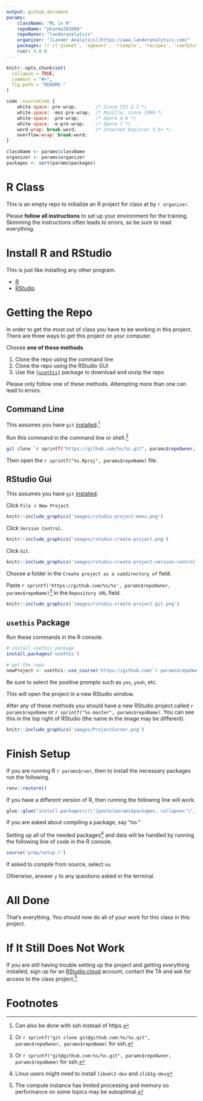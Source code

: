 ```yaml
---
output: github_document
params:
    className: "ML in R"
    repoName: "pharma202006"
    repoOwner: "landeranalytics"
    organizer: "[Lander Analytics](https://www.landeranalytics.com)"
    packages: !r c('glmnet', 'xgboost', 'rsample', 'recipes', 'coefplot', 'DiagrammeR', 'ranger', 'randomForest', 'partykit', 'tune', 'parsnip', 'piggyback')
    rver: 4.0.0
---
```


<!-- README.md is generated from README.Rmd. Please edit that file -->

```r
knitr::opts_chunk$set(
  collapse = TRUE,
  comment = "#>",
  fig.path = "README-"
)
```

```js
code .sourceCode {
    white-space: pre-wrap;       /* Since CSS 2.1 */
    white-space: -moz-pre-wrap;  /* Mozilla, since 1999 */
    white-space: -pre-wrap;      /* Opera 4-6 */
    white-space: -o-pre-wrap;    /* Opera 7 */
    word-wrap: break-word;       /* Internet Explorer 5.5+ */
    overflow-wrap: break-word;
}
```


```r
className <- params$className
organizer <- params$organizer
packages <- sort(params$packages)
```

# R Class

This is an empty repo to initialize an R project for class at by `r organizer`.

Please __follow all instructions__ to set up your environment for the training. Skimming the instructions often leads to errors, so be sure to read everything.

# Install R and RStudio

This is just like installing any other program.

- [R](https://cloud.r-project.org/)
- [RStudio](https://www.rstudio.com/products/rstudio/download/#download)

# Getting the Repo

In order to get the most out of class you have to be working in this project. There are three ways to get this project on your computer.

Choose __one of these methods__.

1. Clone the repo using the command line
1. Clone the repo using the RStudio GUI
1. Use the [`{usethis}`](https://usethis.r-lib.org) package to download and unzip the repo

Please only follow one of these methods. Attempting more than one can lead to errors.

## Command Line

This assumes you have `git` [installed](https://git-scm.com/book/en/v2/Getting-Started-Installing-Git).^[Can also be done with ssh instead of https.]

Run this command in the command line or shell.^[Or `r sprintf("git clone git@github.com:%s/%s.git", params$repoOwner, params$repoName)` for ssh.]

```sh
git clone `r sprintf("https://github.com/%s/%s.git", params$repoOwner, params$repoName)`
```

Then open the ``r sprintf("%s.Rproj", params$repoName)`` file.

## RStudio Gui

This assumes you have `git` [installed](https://git-scm.com/book/en/v2/Getting-Started-Installing-Git).

Click `File > New Project`.

```r
knitr::include_graphics('images/rstudio-project-menu.png')
```

Click `Version Control`.

```r
knitr::include_graphics('images/rstudio-create-project.png')
```

Click `Git`.

```r
knitr::include_graphics('images/rstudio-create-project-version-control.png')
```

Choose a folder in the `Create project as a subdirectory of` field.

Paste ``r sprintf('https://github.com/%s/%s', params$repoOwner, params$repoName)``^[Or `r sprintf("git@github.com:%s/%s.git", params$repoOwner, params$repoName)` for ssh.] in the `Repository URL` field.

```r
knitr::include_graphics('images/rstudio-create-project-git.png')
```

## `usethis` Package

Run these commands in the R console.

```r
# install usethis package
install.packages('usethis')

# get the repo
newProject <- usethis::use_course('https://github.com/`r params$repoOwner`/`r params$repoName`/archive/master.zip')
```

Be sure to select the positive prompts such as `yes`, `yeah`, etc.

This will open the project in a new RStudio window.

After any of these methods you should have a new RStudio project called ``r params$repoName`` or ``r sprintf("%s-master", params$repoName)``. You can see this in the top right of RStudio (the name in the image may be different).

```r
knitr::include_graphics('images/ProjectCorner.png')
```

# Finish Setup

If you are running R `r params$rver`, then to install the necessary packages run the following.

```r
renv::restore()
```

If you have a different version of R, then running the following line will work.

```r
glue::glue("install.packages(c(\"{paste(params$packages, collapse='\", \"')}\")")
```


If you are asked about compiling a package, say "no."

Setting up all of the needed packages^[Linux users might need to install `libxml2-dev` and `zlib1g-dev`] and data will be handled by running the following line of code in the R console.

```r
source('prep/setup.r')
```

If asked to compile from source, select `no`.

Otherwise, answer `y` to any questions asked in the terminal.

# All Done

That's everything. You should now do all of your work for this class in this project.

# If It Still Does Not Work

If you are still having trouble setting up the project and getting everything installed, sign up for an [RStudio.cloud](https://rstudio.cloud/) account, contact the TA and ask for access to the class project.^[The compute instance has limited processing and memory so performance on some topics may be suboptimal.]

# Footnotes